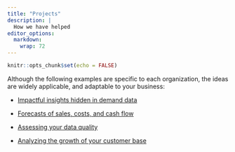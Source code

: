 ```yaml
---
title: "Projects"
description: |
  How we have helped
editor_options: 
  markdown: 
    wrap: 72
---
```


```r
knitr::opts_chunk$set(echo = FALSE)
```

Although the following examples are specific to each organization, the ideas are widely applicable, and adaptable to your business:

-   [Impactful insights hidden in demand data](ofb.html)

-   [Forecasts of sales, costs, and cash flow](forecasting.html)

-   [Assessing your data quality](dq.html)

-   [Analyzing the growth of your customer base](donorbase.html)
